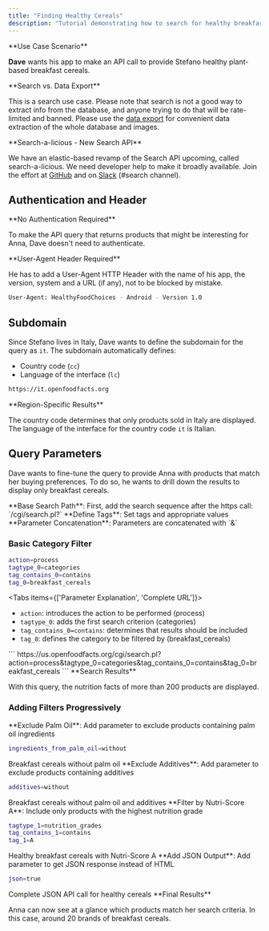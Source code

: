 ```yaml
---
title: "Finding Healthy Cereals"
description: "Tutorial demonstrating how to search for healthy breakfast cereals using Open Food Facts API with filtering by categories, additives, and Nutri-Score"
---
```



<Callout>
**Use Case Scenario**

**Dave** wants his app to make an API call to provide Stefano healthy plant-based breakfast cereals.
</Callout>

<Callout type="warn">
**Search vs. Data Export**

This is a search use case. Please note that search is not a good way to extract info from the database, and anyone trying to do that will be rate-limited and banned. Please use the [data export](https://world.openfoodfacts.org/data) for convenient data extraction of the whole database and images.
</Callout>

<Callout type="info">
**Search-a-licious - New Search API**

We have an elastic-based revamp of the Search API upcoming, called search-a-licious. We need developer help to make it broadly available. Join the effort at [GitHub](https://github.com/openfoodfacts/search-a-licious) and on [Slack](https://slack.openfoodfacts.org) (#search channel).
</Callout>

## Authentication and Header

<Callout type="info">
**No Authentication Required**

To make the API query that returns products that might be interesting for Anna, Dave doesn't need to authenticate.
</Callout>

<Callout type="warn">
**User-Agent Header Required**

He has to add a User-Agent HTTP Header with the name of his app, the version, system and a URL (if any), not to be blocked by mistake.
</Callout>

```bash title="User-Agent Example"
User-Agent: HealthyFoodChoices - Android - Version 1.0
```

## Subdomain

Since Stefano lives in Italy, Dave wants to define the subdomain for the query as `it`. The subdomain automatically defines:
- Country code (`cc`)
- Language of the interface (`lc`)

```bash title="Italian Market URL"
https://it.openfoodfacts.org
```

<Callout>
**Region-Specific Results**

The country code determines that only products sold in Italy are displayed. The language of the interface for the country code `it` is Italian.
</Callout>

## Query Parameters

Dave wants to fine-tune the query to provide Anna with products that match her buying preferences. To do so, he wants to drill down the results to display only breakfast cereals.

<Steps>
<Step>
**Base Search Path**: First, add the search sequence after the https call: `/cgi/search.pl?`
</Step>
<Step>
**Define Tags**: Set tags and appropriate values
</Step>
<Step>
**Parameter Concatenation**: Parameters are concatenated with `&`
</Step>
</Steps>

### Basic Category Filter

```bash title="Category Filter Parameters"
action=process
tagtype_0=categories
tag_contains_0=contains
tag_0=breakfast_cereals
```

<Tabs items={['Parameter Explanation', 'Complete URL']}>
<Tab value="Parameter Explanation">
- `action`: introduces the action to be performed (process)
- `tagtype_0`: adds the first search criterion (categories)
- `tag_contains_0=contains`: determines that results should be included
- `tag_0`: defines the category to be filtered by (breakfast_cereals)
</Tab>
<Tab value="Complete URL">
```
https://us.openfoodfacts.org/cgi/search.pl?action=process&tagtype_0=categories&tag_contains_0=contains&tag_0=breakfast_cereals
```
</Tab>
</Tabs>

<Callout>
**Search Results**

With this query, the nutrition facts of more than 200 products are displayed.
</Callout>

### Adding Filters Progressively

<Steps>
<Step>
**Exclude Palm Oil**: Add parameter to exclude products containing palm oil ingredients

```bash title="Palm Oil Filter"
ingredients_from_palm_oil=without
```

<Card title="Updated URL" href="https://us.openfoodfacts.org/cgi/search.pl?action=process&tagtype_0=categories&tag_contains_0=contains&tag_0=breakfast_cereals&ingredients_from_palm_oil=without">
Breakfast cereals without palm oil
</Card>
</Step>

<Step>
**Exclude Additives**: Add parameter to exclude products containing additives

```bash title="Additives Filter"
additives=without
```

<Card title="Updated URL" href="https://us.openfoodfacts.org/cgi/search.pl?action=process&tagtype_0=categories&tag_contains_0=contains&tag_0=breakfast_cereals&ingredients_from_palm_oil=without&additives=without">
Breakfast cereals without palm oil and additives
</Card>
</Step>

<Step>
**Filter by Nutri-Score A**: Include only products with the highest nutrition grade

```bash title="Nutri-Score Filter Parameters"
tagtype_1=nutrition_grades
tag_contains_1=contains
tag_1=A
```

<Card title="Complete Filtered URL" href="https://us.openfoodfacts.org/cgi/search.pl?action=process&tagtype_0=categories&tag_contains_0=contains&tag_0=breakfast_cereals&tagtype_1=nutrition_grades&tag_contains_1=contains&tag_1=A&additives=without&ingredients_from_palm_oil=without">
Healthy breakfast cereals with Nutri-Score A
</Card>
</Step>

<Step>
**Add JSON Output**: Add parameter to get JSON response instead of HTML

```bash title="JSON Parameter"
json=true
```

<Card title="Final API Endpoint" href="https://us.openfoodfacts.org/cgi/search.pl?action=process&tagtype_0=categories&tag_contains_0=contains&tag_0=breakfast_cereals&tagtype_1=nutrition_grades&tag_contains_1=contains&tag_1=A&additives=without&ingredients_from_palm_oil=without&json=true">
Complete JSON API call for healthy cereals
</Card>
</Step>
</Steps>

<Callout type="info">
**Final Results**

Anna can now see at a glance which products match her search criteria. In this case, around 20 brands of breakfast cereals.
</Callout>
